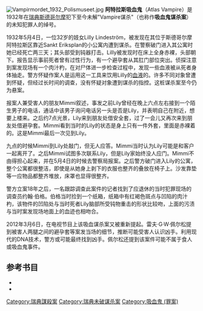 {{expand language|sv|date=February 2013}}
[[File:Vampirmordet_1932_Polismuseet.jpg|thumb]]
'''阿特拉斯吸血鬼'''（Atlas Vampire）是1932年在[[瑞典|瑞典]][[斯德哥尔摩|斯德哥尔摩]]犯下至今未解"Vampire谋杀"（也称作'''吸血鬼谋杀案'''）的未知犯罪人的绰号。

1932年5月4日，一位32岁的妓女Lilly Lindeström，被发现在其位于斯德哥尔摩阿特拉斯区靠近Sankt Eriksplan的小公寓内遭到谋杀。在警察破门进入其公寓时她已经死亡两三天；其头部受到钝器打击。Lilly被发现时在床上全身赤裸，头部朝下。报告显示事前死者曾有过性行为，有一个避孕套从其肛门部位突出。侦探注意到案发现场有一个肉汁杓，在对尸体进一步检查过程中，发现一些血液被从死者身体抽走。警方怀疑作案人是运用这一工具来饮用Lilly的[[血液|血液]]的。许多不同对象曾遭到怀疑，但经过长时间的调查，没有怀疑对象遭到谋杀的指控。这桩谋杀案至今仍为悬案。

报案人兼受害人的朋友Mimmi叙述，事发之前Lily曾经在晚上六点左右接到一个陌生男子的电话，通话中该男子询问电话另一头是否是Lily，并表明自己在附近，想要上楼来。之后约7点光景，Lily来到朋友处借安全套，过了一会儿又再次来到朋友处借避孕套。Mimmi看到当时的Lily的状态是身上只有一件外套，里面是赤裸着的。这是Mimmi最后一次见到Lily。

九点的时候Mimmi到Lily处敲门，但无人应答。Mimmi当时认为Lily可能是和客户一起离开了。之后Mimmi试图多次联系Lily，但是Lily家始终没人应门。Mimmi不由得担心起来，并在5月4日的时候去警察局报案。之后警方破门进入Lily的公寓，整个公寓都很整洁，即使是从她身上剥下的衣服也整齐的叠放在椅子上。沙发靠垫等一应物品都整齐堆放，床罩也显得很整齐。

警方立案18年之后，一名跟踪调查此案件的记者找到了应退休的当时犯罪现场的调查员约翰·伯格。伯格当时捡到一个纸箱，纸箱中有红褐色斑点与凹陷的肉汁杓，该物件的凹陷处与当时死者Lily脑部所受钝物重击的形状比较吻，上面的污渍与当时案发现场地面上的血迹也相吻合。

2012年3月6日，在电视节目上该吸血谋杀案又被重新提起。雷夫·G·W·佩尔松提到被害人两腿之间的避孕套等案发当场的细节，推断可能受害人认识凶手。利用现代的DNA技术，警方或可能最终找到凶手。佩尔松还提到该案件可能不属于食人或吸血鬼事件。

==参考书目==
{{refbegin}}
*{{cite book| first=Börje | last=Heed | title=Brottsplats Stockholm : kriminalhistorier från sena söndagskvällar i Radio Stockholm | year=1989 | publisher=Sveriges Radio| isbn=91-522-1683-7}}
*{{cite book| first=Stig | last=Linnell | title=Stockholms spökhus och andra ruskiga ställen | year=1994 | publisher=Prisma | isbn=978-91-518-2738-4}}
{{refend}}

[[Category:瑞典謀殺案|Category:瑞典謀殺案]]
[[Category:瑞典未破谋杀案|Category:瑞典未破谋杀案]]
[[Category:吸血鬼_(罪案)|Category:吸血鬼 (罪案)]]